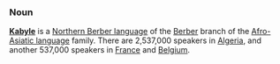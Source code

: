===Noun===
'''[[w:Kabyle|Kabyle]]''' is a [[w:Northern Berber languages|Northern Berber language]] of the [[w:Berber languages|Berber]] branch of the [[w:Afro-Asiatic languages|Afro-Asiatic language]] family. There are 2,537,000 speakers in [[Algeria]], and another 537,000 speakers in [[France]] and [[Belgium]].